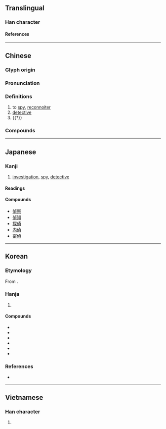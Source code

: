 {{also|侦}}
{{character info}}
==Translingual==

===Han character===
{{Han char|rn=9|rad=人|as=09|sn=11|four=21286|canj=OYBC|ids=⿰亻貞}}

====References====
{{Han ref|kx=0111.350|dkj=00898|dj=0238.080|hdz=10189.010|uh=5075}}

----

==Chinese==
{{zh-forms|s=侦}}

===Glyph origin===
{{Han etym}}

===Pronunciation===
{{zh-pron
|m=zhēn,zhēng
|c=zing1
|mn=qz,tw,xm,zz:cheng
|mc=y
|oc=y
|ma=
|cat=v,n
}}

===Definitions===
{{zh-hanzi}}

# to [[spy]], [[reconnoiter]]
# [[detective]]
# {{†}} {{zh-alt-form|貞|divination}}

===Compounds===
{{zh-der|偵聽|偵訊筆錄|偵探小說|偵錯|偵緝|偵查終結|偵察機|偵防|偵望|偵察|偵察兵|偵測|偵探|偵訊|偵辦|偵破|偵察衛星|偵伺|偵騎|偵緝隊|偵查|海上偵察}}

----

==Japanese==

===Kanji===
{{ja-kanji|grade=c|rs=人09}}

# [[investigation]], [[spy]], [[detective]]

====Readings====
{{ja-readings
|goon=ちょう
|kanon=てい
|kun=うかが-う
}}

====Compounds====
* [[偵察]]
* [[偵知]]
* [[探偵]]
* [[内偵]]
* [[密偵]]

----

==Korean==

===Etymology===
From {{der|ko|ltc|-}} {{ltc-l|偵}}.

===Hanja===
{{ko-hanja-search}}
{{ko-hanja|염탐하다|염탐할|정}}

# {{hanja form of|정|[[investigation]]; [[spy]]}}

====Compounds====
{{der-top3|Compounds}}
* {{ko-l|정라|偵邏}}
* {{ko-l|정찰|偵察}}
* {{ko-l|정탐|偵探}}
* {{ko-l|탐정|探偵}}
* {{ko-l|밀정|密偵}}
* {{ko-l|정객|偵客}}
{{der-bottom}}

===References===
* {{R:hanjadoc|435}}

----

==Vietnamese==

===Han character===
{{vi-readings|reading=[[trinh]], [[rình]], [[triệng]]|rs=人09}}

# {{rfdef|vi}}
